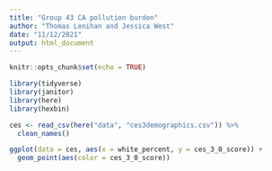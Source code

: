 ```yaml
---
title: "Group 43 CA pollution burden"
author: "Thomas Lenihan and Jessica West"
date: "11/12/2021"
output: html_document
---
```


```r
knitr::opts_chunk$set(echo = TRUE)

library(tidyverse)
library(janitor)
library(here)
library(hexbin)
```

```r
ces <- read_csv(here("data", "ces3demographics.csv")) %>% 
  clean_names()
```
```r
ggplot(data = ces, aes(x = white_percent, y = ces_3_0_score)) +
  geom_point(aes(color = ces_3_0_score))
```

